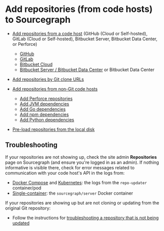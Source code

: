 # Add repositories (from code hosts) to Sourcegraph

- [Add repositories from a code host](/admin/external_service/) (GitHub (Cloud or Self-hosted), GitLab (Cloud or Self-hosted), Bitbucket Server, Bitbucket Data Center, or Perforce)
  - [GitHub](/admin/external_service/github)
  - [GitLab](/admin/external_service/gitlab)
  - [Bitbucket Cloud](/admin/external_service/bitbucket_cloud)
  - [Bitbucket Server / Bitbucket Data Center](/admin/external_service/bitbucket_server) or Bitbucket Data Center

- [Add repositories by Git clone URLs](/admin/external_service/other)
- [Add repositories from non-Git code hosts](/admin/external_service/non-git)
  - [Add Perforce repositories](/admin/repo/perforce)
  - [Add JVM dependencies](/admin/external_service/jvm)
  - [Add Go dependencies](/admin/external_service/go)
  - [Add npm dependencies](/admin/external_service/npm)
  - [Add Python dependencies](/admin/external_service/python)
- [Pre-load repositories from the local disk](/admin/repo/pre_load_from_local_disk)

## Troubleshooting

If your repositories are not showing up, check the site admin **Repositories** page on Sourcegraph (and ensure you're logged in as an admin).
If nothing informative is visible there, check for error messages related to communication with your code host's API in the logs from:

- [Docker Compose](/admin/deploy/docker-compose/) and [Kubernetes](/admin/deploy/kubernetes/): the logs from the `repo-updater` container/pod
- [Single-container](/admin/deploy/docker-single-container/): the `sourcegraph/server` Docker container

If your repositories are showing up but are not cloning or updating from the original Git repository:

- Follow the instructions for [troubleshooting a repository that is not being updated](/admin/how-to/repo-not-updated)
